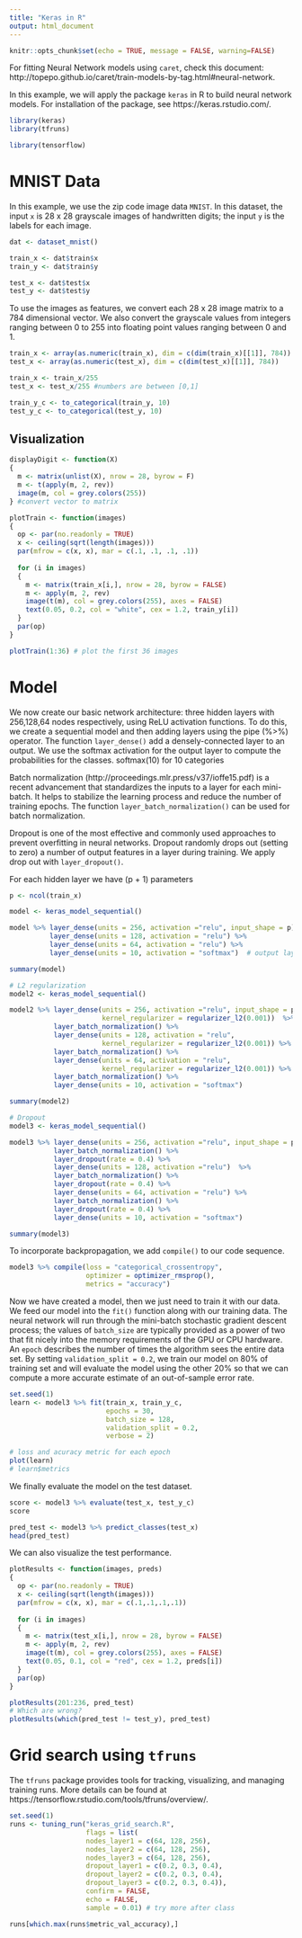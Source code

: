 ```yaml
---
title: "Keras in R"
output: html_document
---
```


```r
knitr::opts_chunk$set(echo = TRUE, message = FALSE, warning=FALSE)
```

For fitting Neural Network models using `caret`, check this document: http://topepo.github.io/caret/train-models-by-tag.html#neural-network.

In this example, we will apply the package `keras` in R to build neural network models. For installation of the package, see https://keras.rstudio.com/.

```r
library(keras)
library(tfruns) 

library(tensorflow)

```

# MNIST Data

In this example, we use the zip code image data `MNIST`. In this dataset, the input `x` is 28 x 28 grayscale images of handwritten digits; the input `y` is the labels for each image.

```r
dat <- dataset_mnist()

train_x <- dat$train$x
train_y <- dat$train$y

test_x <- dat$test$x
test_y <- dat$test$y
```

To use the images as features, we convert each 28 x 28 image matrix to a 784 dimensional vector. We also convert the grayscale values from integers ranging between 0 to 255 into floating point values ranging between 0 and 1. 

```r
train_x <- array(as.numeric(train_x), dim = c(dim(train_x)[[1]], 784))
test_x <- array(as.numeric(test_x), dim = c(dim(test_x)[[1]], 784))

train_x <- train_x/255
test_x <- test_x/255 #numbers are between [0,1]

train_y_c <- to_categorical(train_y, 10)
test_y_c <- to_categorical(test_y, 10)
```

## Visualization

```r
displayDigit <- function(X)
{  
  m <- matrix(unlist(X), nrow = 28, byrow = F)  
  m <- t(apply(m, 2, rev))  
  image(m, col = grey.colors(255))
} #convert vector to matrix

plotTrain <- function(images)
{
  op <- par(no.readonly = TRUE)
  x <- ceiling(sqrt(length(images)))
  par(mfrow = c(x, x), mar = c(.1, .1, .1, .1))
  
  for (i in images)
  { 
    m <- matrix(train_x[i,], nrow = 28, byrow = FALSE)
    m <- apply(m, 2, rev)
    image(t(m), col = grey.colors(255), axes = FALSE)
    text(0.05, 0.2, col = "white", cex = 1.2, train_y[i])
  }
  par(op) 
}

plotTrain(1:36) # plot the first 36 images
```

# Model
We now create our basic network architecture: three hidden layers with 256,128,64 nodes respectively, using ReLU activation functions. To do this, we create a sequential model and then adding layers using the pipe (%>%) operator. The function `layer_dense()` add a densely-connected layer to an output. We use the softmax activation for the output layer to compute the probabilities for the classes. softmax(10) for 10 categories

Batch normalization (http://proceedings.mlr.press/v37/ioffe15.pdf) is a recent advancement that standardizes the inputs to a layer for each mini-batch. It helps to stabilize the learning process and reduce the number of training epochs. The function `layer_batch_normalization()` can be used for batch normalization.

Dropout is one of the most effective and commonly used approaches to prevent overfitting in neural networks. Dropout randomly drops out (setting to zero) a number of output features in a layer during training. We apply drop out with `layer_dropout()`.

For each hidden layer we have (p + 1) parameters

```r
p <- ncol(train_x)

model <- keras_model_sequential()

model %>% layer_dense(units = 256, activation ="relu", input_shape = p)  %>%
          layer_dense(units = 128, activation = "relu") %>%
          layer_dense(units = 64, activation = "relu") %>%
          layer_dense(units = 10, activation = "softmax")  # output layer

summary(model)

# L2 regularization 
model2 <- keras_model_sequential()

model2 %>% layer_dense(units = 256, activation ="relu", input_shape = p,
                       kernel_regularizer = regularizer_l2(0.001))  %>%
           layer_batch_normalization() %>%
           layer_dense(units = 128, activation = "relu",
                       kernel_regularizer = regularizer_l2(0.001)) %>%
           layer_batch_normalization() %>%
           layer_dense(units = 64, activation = "relu",
                       kernel_regularizer = regularizer_l2(0.001)) %>%
           layer_batch_normalization() %>%
           layer_dense(units = 10, activation = "softmax") 

summary(model2)

# Dropout 
model3 <- keras_model_sequential()

model3 %>% layer_dense(units = 256, activation ="relu", input_shape = p)  %>%
           layer_batch_normalization() %>%
           layer_dropout(rate = 0.4) %>%
           layer_dense(units = 128, activation ="relu")  %>%
           layer_batch_normalization() %>%
           layer_dropout(rate = 0.4) %>%
           layer_dense(units = 64, activation = "relu") %>%
           layer_batch_normalization() %>%
           layer_dropout(rate = 0.4) %>%
           layer_dense(units = 10, activation = "softmax") 

summary(model3)
```

To incorporate backpropagation, we add `compile()` to our code sequence. 

```r
model3 %>% compile(loss = "categorical_crossentropy",
                   optimizer = optimizer_rmsprop(), 
                   metrics = "accuracy")
```

Now we have created a model, then we just need to train it with our data. We feed our model into the `fit()` function along with our training data. The neural network will run through the mini-batch stochastic gradient descent process; the values of `batch_size` are typically provided as a power of two that fit nicely into the memory requirements of the GPU or CPU hardware. An `epoch` describes the number of times the algorithm sees the entire data set. By setting `validation_split = 0.2`, we train our model on 80% of training set and will evaluate the model using the other 20% so that we can compute a more accurate estimate of an out-of-sample error rate.

```r
set.seed(1)
learn <- model3 %>% fit(train_x, train_y_c, 
                        epochs = 30, 
                        batch_size = 128,
                        validation_split = 0.2,
                        verbose = 2) 

# loss and acuracy metric for each epoch 
plot(learn)
# learn$metrics 
```


We finally evaluate the model on the test dataset.

```r
score <- model3 %>% evaluate(test_x, test_y_c)
score 

pred_test <- model3 %>% predict_classes(test_x)
head(pred_test)
```

We can also visualize the test performance.

```r
plotResults <- function(images, preds)
{
  op <- par(no.readonly = TRUE)
  x <- ceiling(sqrt(length(images)))
  par(mfrow = c(x, x), mar = c(.1,.1,.1,.1))
  
  for (i in images)
  {
    m <- matrix(test_x[i,], nrow = 28, byrow = FALSE)
    m <- apply(m, 2, rev)
    image(t(m), col = grey.colors(255), axes = FALSE)
    text(0.05, 0.1, col = "red", cex = 1.2, preds[i])
  }
  par(op)
}

plotResults(201:236, pred_test)
# Which are wrong?
plotResults(which(pred_test != test_y), pred_test)
```


# Grid search using `tfruns`

The `tfruns` package provides tools for tracking, visualizing, and managing training runs. More details can be found at https://tensorflow.rstudio.com/tools/tfruns/overview/.

```r
set.seed(1)
runs <- tuning_run("keras_grid_search.R", 
                   flags = list(
                   nodes_layer1 = c(64, 128, 256),
                   nodes_layer2 = c(64, 128, 256),
                   nodes_layer3 = c(64, 128, 256),
                   dropout_layer1 = c(0.2, 0.3, 0.4),
                   dropout_layer2 = c(0.2, 0.3, 0.4),
                   dropout_layer3 = c(0.2, 0.3, 0.4)),
                   confirm = FALSE,
                   echo = FALSE,
                   sample = 0.01) # try more after class

runs[which.max(runs$metric_val_accuracy),] 
```